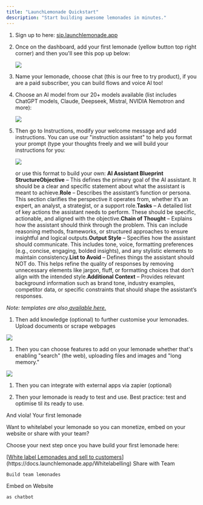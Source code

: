 ```yaml
---
title: "LaunchLemonade Quickstart"
description: "Start building awesome lemonades in minutes."
---
```


1. Sign up to here: [sip.launchlemonade.app](https://sip.launchlemonade.app)

2. Once on the dashboard, add your first lemonade (yellow button top right corner) and then you'll see this pop up below:

   ![](/Screenshot2025-02-23at3.36.40PM.png)

3. Name your lemonade, choose chat (this is our free to try product), if you are a paid subscriber, you can build flows and voice AI too!&#x20;

4. Choose an AI model from our 20+ models available (list includes ChatGPT models, Claude, Deepseek, Mistral, NVIDIA Nemotron and more):

   ![](/Screenshot2025-02-23at3.45.49PM.png)

5. Then go to Instructions, modify your welcome message and add instructions. You can use our "instruction assistant" to help you format your prompt (type your thoughts freely and we will build your instructions for you:

   ![](/Screenshot2025-02-23at3.45.57PM.png)

   or use this format to build your own: **AI Assistant Blueprint StructureObjective** – This defines the primary goal of the AI assistant. It should be a clear and specific statement about what the assistant is meant to achieve.**Role** – Describes the assistant’s function or persona. This section clarifies the perspective it operates from, whether it’s an expert, an analyst, a strategist, or a support role.**Tasks** – A detailed list of key actions the assistant needs to perform. These should be specific, actionable, and aligned with the objective.**Chain of Thought** – Explains how the assistant should think through the problem. This can include reasoning methods, frameworks, or structured approaches to ensure insightful and logical outputs.**Output Style** – Specifies how the assistant should communicate. This includes tone, voice, formatting preferences (e.g., concise, engaging, bolded insights), and any stylistic elements to maintain consistency.**List to Avoid** – Defines things the assistant should NOT do. This helps refine the quality of responses by removing unnecessary elements like jargon, fluff, or formatting choices that don’t align with the intended style.**Additional Context** – Provides relevant background information such as brand tone, industry examples, competitor data, or specific constraints that should shape the assistant’s responses.

*Note: templates are also*[ *available here.*](https://docs.launchlemonade.app/Templates)

1. Then add knowledge (optional) to further customise your lemonades. Upload documents or scrape webpages

![](/Screenshot2025-02-23at3.46.02PM.png)

1. Then you can choose features to add on your lemonade whether that's enabling "search" (the web), uploading files and images and "long memory."

![](/Screenshot2025-02-23at3.46.12PM.png)

1. Then you can integrate with external apps via zapier (optional)

2. Then your lemonade is ready to test and use. Best practice: test and optimise til its ready to use.&#x20;

And viola! Your first lemonade

Want to whitelabel your lemonade so you can monetize, embed on your website or share with your team?&#x20;

Choose your next step once you have build your first lemonade here:&#x20;

<CardGroup cols={3}>
  <Card title="White Labelling" icon="sparkles">
    [<u>White label Lemonades and sell to customers</u>](https://docs.launchlemonade.app/Whitelabelling)
  </Card>

  <Card title="Team" icon="sparkles">
    Share with Team

    Build team lemonades
  </Card>

  <Card title="Embed" icon="sparkles">
    Embed on Website

    as chatbot
  </Card>
</CardGroup>